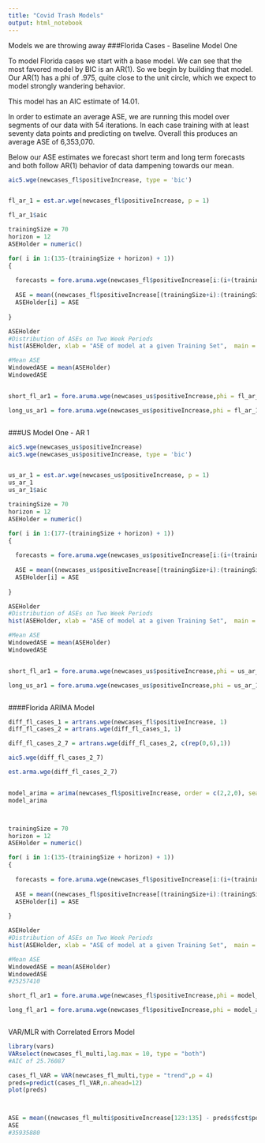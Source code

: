 ```yaml
---
title: "Covid Trash Models"
output: html_notebook
---
```


Models we are throwing away
###Florida Cases - Baseline Model One

To model Florida cases we start with a base model. We can see that the most favored model by BIC is an AR(1). So we begin by building that model. Our AR(1) has a phi of .975, quite close to the unit circle, which we expect to model strongly wandering behavior. 

This model has an AIC estimate of 14.01. 

In order to estimate an average ASE, we are running this model over segments of our data with 54 iterations. In each case training with at least seventy data points and predicting on twelve. Overall this produces an average ASE of 6,353,070. 

Below our ASE estimates we forecast short term and long term forecasts and both follow AR(1) behavior of data dampening towards our mean. 

```r
aic5.wge(newcases_fl$positiveIncrease, type = 'bic')


fl_ar_1 = est.ar.wge(newcases_fl$positiveIncrease, p = 1)

fl_ar_1$aic

trainingSize = 70
horizon = 12
ASEHolder = numeric()

for( i in 1:(135-(trainingSize + horizon) + 1))
{
  
  forecasts = fore.aruma.wge(newcases_fl$positiveIncrease[i:(i+(trainingSize-1))],phi = fl_ar_1$phi, n.ahead = horizon, plot = FALSE)
  
  ASE = mean((newcases_fl$positiveIncrease[(trainingSize+i):(trainingSize+ i + (horizon) - 1)] - forecasts$f)^2)
  ASEHolder[i] = ASE
  
}

ASEHolder
#Distribution of ASEs on Two Week Periods
hist(ASEHolder, xlab = "ASE of model at a given Training Set",  main = "ASE Distribution for Model ARIMA(2,1,1) for Florida Data")

#Mean ASE 
WindowedASE = mean(ASEHolder)
WindowedASE


short_fl_ar1 = fore.aruma.wge(newcases_us$positiveIncrease,phi = fl_ar_1$phi, n.ahead = 7, plot = TRUE)

long_us_ar1 = fore.aruma.wge(newcases_us$positiveIncrease,phi = fl_ar_1$phi, n.ahead = 90, plot = TRUE)



```


###US Model One - AR 1 

```r
aic5.wge(newcases_us$positiveIncrease)
aic5.wge(newcases_us$positiveIncrease, type = 'bic')


us_ar_1 = est.ar.wge(newcases_us$positiveIncrease, p = 1)
us_ar_1
us_ar_1$aic

trainingSize = 70
horizon = 12
ASEHolder = numeric()

for( i in 1:(177-(trainingSize + horizon) + 1))
{
  
  forecasts = fore.aruma.wge(newcases_us$positiveIncrease[i:(i+(trainingSize-1))],phi = us_ar_1$phi, n.ahead = horizon, plot = FALSE)
  
  ASE = mean((newcases_us$positiveIncrease[(trainingSize+i):(trainingSize+ i + (horizon) - 1)] - forecasts$f)^2)
  ASEHolder[i] = ASE
  
}

ASEHolder
#Distribution of ASEs on Two Week Periods
hist(ASEHolder, xlab = "ASE of model at a given Training Set",  main = "ASE Distribution for Model ARIMA(2,1,1) for Florida Data")

#Mean ASE 
WindowedASE = mean(ASEHolder)
WindowedASE


short_fl_ar1 = fore.aruma.wge(newcases_us$positiveIncrease,phi = us_ar_1$phi, n.ahead = 7, plot = TRUE)

long_us_ar1 = fore.aruma.wge(newcases_us$positiveIncrease,phi = us_ar_1$phi, n.ahead = 90, plot = TRUE)



```


####Florida ARIMA Model

```r

diff_fl_cases_1 = artrans.wge(newcases_fl$positiveIncrease, 1)
diff_fl_cases_2 = artrans.wge(diff_fl_cases_1, 1)

diff_fl_cases_2_7 = artrans.wge(diff_fl_cases_2, c(rep(0,6),1))

aic5.wge(diff_fl_cases_2_7)

est.arma.wge(diff_fl_cases_2_7)


model_arima = arima(newcases_fl$positiveIncrease, order = c(2,2,0), seasonal = list(order = c(7,0,0)))
model_arima



trainingSize = 70
horizon = 12
ASEHolder = numeric()

for( i in 1:(135-(trainingSize + horizon) + 1))
{
  
  forecasts = fore.aruma.wge(newcases_fl$positiveIncrease[i:(i+(trainingSize-1))],phi = model_arima$coef[1:2], s = 7, d = 2, n.ahead = horizon, plot = FALSE)
  
  ASE = mean((newcases_fl$positiveIncrease[(trainingSize+i):(trainingSize+ i + (horizon) - 1)] - forecasts$f)^2)
  ASEHolder[i] = ASE
  
}

ASEHolder
#Distribution of ASEs on Two Week Periods
hist(ASEHolder, xlab = "ASE of model at a given Training Set",  main = "ASE Distribution for Model ARIMA(2,1,1) for Florida Data")

#Mean ASE 
WindowedASE = mean(ASEHolder)
WindowedASE
#25257410

short_fl_ar1 = fore.aruma.wge(newcases_fl$positiveIncrease,phi = model_arima$coef[1:2], s = 7, d = 2, n.ahead = 7, plot = TRUE)

long_fl_ar1 = fore.aruma.wge(newcases_fl$positiveIncrease,phi = model_arima$coef[1:2], s = 7, d = 2,  n.ahead = 90, plot = TRUE)



```


VAR/MLR with Correlated Errors Model  


```r
library(vars)
VARselect(newcases_fl_multi,lag.max = 10, type = "both")
#AIC of 25.76087

cases_fl_VAR = VAR(newcases_fl_multi,type = "trend",p = 4)
preds=predict(cases_fl_VAR,n.ahead=12)
plot(preds)



ASE = mean((newcases_fl_multi$positiveIncrease[123:135] - preds$fcst$positiveIncrease)^2)
ASE 
#35935880



```


